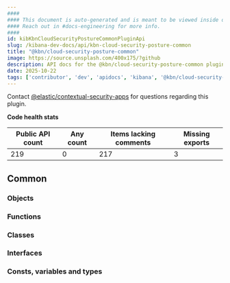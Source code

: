 ```yaml
---
####
#### This document is auto-generated and is meant to be viewed inside our experimental, new docs system.
#### Reach out in #docs-engineering for more info.
####
id: kibKbnCloudSecurityPostureCommonPluginApi
slug: /kibana-dev-docs/api/kbn-cloud-security-posture-common
title: "@kbn/cloud-security-posture-common"
image: https://source.unsplash.com/400x175/?github
description: API docs for the @kbn/cloud-security-posture-common plugin
date: 2025-10-22
tags: ['contributor', 'dev', 'apidocs', 'kibana', '@kbn/cloud-security-posture-common']
---
```




Contact [@elastic/contextual-security-apps](https://github.com/orgs/elastic/teams/contextual-security-apps) for questions regarding this plugin.

**Code health stats**

| Public API count  | Any count | Items lacking comments | Missing exports |
|-------------------|-----------|------------------------|-----------------|
| 219 | 0 | 217 | 3 |

## Common

### Objects
<DocDefinitionList data={kbnCloudSecurityPostureCommonObj.common.objects}/>

### Functions
<DocDefinitionList data={kbnCloudSecurityPostureCommonObj.common.functions}/>

### Classes
<DocDefinitionList data={kbnCloudSecurityPostureCommonObj.common.classes}/>

### Interfaces
<DocDefinitionList data={kbnCloudSecurityPostureCommonObj.common.interfaces}/>

### Consts, variables and types
<DocDefinitionList data={kbnCloudSecurityPostureCommonObj.common.misc}/>

